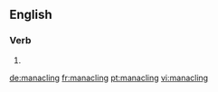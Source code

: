 ==English==

===Verb===
{{head|en|present participle}}

# {{present participle of|manacle|lang=en|nocat=1}}

[[de:manacling]]
[[fr:manacling]]
[[pt:manacling]]
[[vi:manacling]]